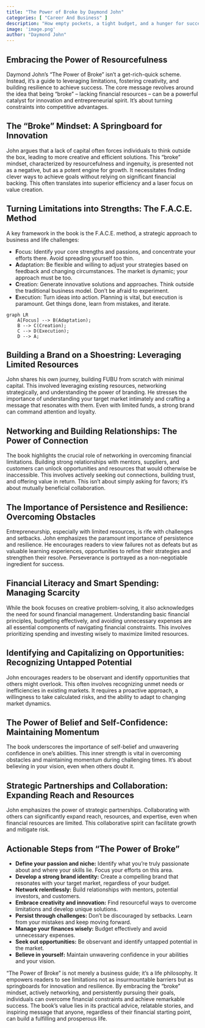 ```yaml
---
title: "The Power of Broke by Daymond John"
categories: [ "Career And Business" ]
description: "How empty pockets, a tight budget, and a hunger for success can become your greatest competitive advantage"
image: 'image.png'
author: "Daymond John"
---
```

##  Embracing the Power of Resourcefulness

Daymond John's "The Power of Broke" isn't a get-rich-quick scheme. Instead, it's a guide to leveraging limitations, fostering creativity, and building resilience to achieve success. The core message revolves around the idea that being "broke" – lacking financial resources – can be a powerful catalyst for innovation and entrepreneurial spirit.  It's about turning constraints into competitive advantages.

##  The "Broke" Mindset:  A Springboard for Innovation

John argues that a lack of capital often forces individuals to think outside the box, leading to more creative and efficient solutions.  This "broke" mindset, characterized by resourcefulness and ingenuity, is presented not as a negative, but as a potent engine for growth.  It necessitates finding clever ways to achieve goals without relying on significant financial backing.  This often translates into superior efficiency and a laser focus on value creation.

##  Turning Limitations into Strengths: The F.A.C.E. Method

A key framework in the book is the F.A.C.E. method, a strategic approach to business and life challenges:

* **F**ocus: Identify your core strengths and passions, and concentrate your efforts there. Avoid spreading yourself too thin.
* **A**daptation:  Be flexible and willing to adjust your strategies based on feedback and changing circumstances.  The market is dynamic; your approach must be too.
* **C**reation:  Generate innovative solutions and approaches.  Think outside the traditional business model.  Don't be afraid to experiment.
* **E**xecution:  Turn ideas into action.  Planning is vital, but execution is paramount.  Get things done, learn from mistakes, and iterate.


```mermaid
graph LR
    A[Focus] --> B(Adaptation);
    B --> C(Creation);
    C --> D(Execution);
    D --> A;
```

##  Building a Brand on a Shoestring:  Leveraging Limited Resources

John shares his own journey, building FUBU from scratch with minimal capital.  This involved leveraging existing resources, networking strategically, and understanding the power of branding. He stresses the importance of understanding your target market intimately and crafting a message that resonates with them.  Even with limited funds, a strong brand can command attention and loyalty.


##  Networking and Building Relationships:  The Power of Connection

The book highlights the crucial role of networking in overcoming financial limitations.  Building strong relationships with mentors, suppliers, and customers can unlock opportunities and resources that would otherwise be inaccessible.  This involves actively seeking out connections, building trust, and offering value in return.  This isn't about simply asking for favors; it’s about mutually beneficial collaboration.

##  The Importance of Persistence and Resilience: Overcoming Obstacles

Entrepreneurship, especially with limited resources, is rife with challenges and setbacks.  John emphasizes the paramount importance of persistence and resilience.  He encourages readers to view failures not as defeats but as valuable learning experiences, opportunities to refine their strategies and strengthen their resolve.  Perseverance is portrayed as a non-negotiable ingredient for success.


##  Financial Literacy and Smart Spending: Managing Scarcity

While the book focuses on creative problem-solving, it also acknowledges the need for sound financial management.  Understanding basic financial principles, budgeting effectively, and avoiding unnecessary expenses are all essential components of navigating financial constraints. This involves prioritizing spending and investing wisely to maximize limited resources.

##  Identifying and Capitalizing on Opportunities: Recognizing Untapped Potential

John encourages readers to be observant and identify opportunities that others might overlook.  This often involves recognizing unmet needs or inefficiencies in existing markets.  It requires a proactive approach, a willingness to take calculated risks, and the ability to adapt to changing market dynamics.

##  The Power of Belief and Self-Confidence:  Maintaining Momentum

The book underscores the importance of self-belief and unwavering confidence in one's abilities. This inner strength is vital in overcoming obstacles and maintaining momentum during challenging times.  It’s about believing in your vision, even when others doubt it.


##  Strategic Partnerships and Collaboration:  Expanding Reach and Resources

John emphasizes the power of strategic partnerships.  Collaborating with others can significantly expand reach, resources, and expertise, even when financial resources are limited.  This collaborative spirit can facilitate growth and mitigate risk.

##  Actionable Steps from "The Power of Broke"

* **Define your passion and niche:** Identify what you're truly passionate about and where your skills lie.  Focus your efforts on this area.
* **Develop a strong brand identity:**  Create a compelling brand that resonates with your target market, regardless of your budget.
* **Network relentlessly:** Build relationships with mentors, potential investors, and customers.
* **Embrace creativity and innovation:** Find resourceful ways to overcome limitations and develop unique solutions.
* **Persist through challenges:** Don't be discouraged by setbacks.  Learn from your mistakes and keep moving forward.
* **Manage your finances wisely:**  Budget effectively and avoid unnecessary expenses.
* **Seek out opportunities:** Be observant and identify untapped potential in the market.
* **Believe in yourself:** Maintain unwavering confidence in your abilities and your vision.

"The Power of Broke" is not merely a business guide; it's a life philosophy. It empowers readers to see limitations not as insurmountable barriers but as springboards for innovation and resilience.  By embracing the "broke" mindset, actively networking, and persistently pursuing their goals, individuals can overcome financial constraints and achieve remarkable success.  The book’s value lies in its practical advice, relatable stories, and inspiring message that anyone, regardless of their financial starting point, can build a fulfilling and prosperous life.

